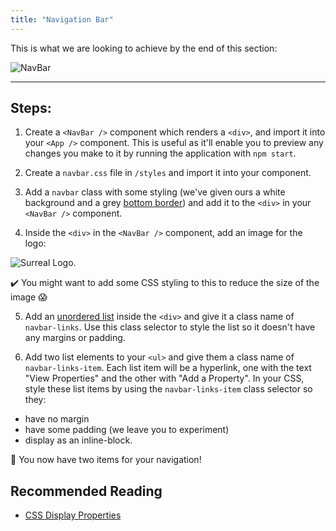 ```yaml
---
title: "Navigation Bar"
---
```


This is what we are looking to achieve by the end of this section:

![NavBar](https://firebasestorage.googleapis.com/v0/b/avocado-on-toast.appspot.com/o/course%2Fsurreal%2Fnav-bar.png?alt=media&token=7409c09b-54a3-4123-81f3-723ec5895bb1)

-------------------------------

## Steps:

1. Create a `<NavBar />` component which renders a `<div>`, and import it into your `<App />` component. This is useful as it'll enable you to preview any changes you make to it by running the application with `npm start`.

2. Create a `navbar.css` file in `/styles` and import it into your component.

3. Add a `navbar` class with some styling (we've given ours a white background and a grey [bottom border](https://www.w3schools.com/cssref/pr_border-bottom.asp)) and add it to the `<div>` in your `<NavBar />` component.

4. Inside the `<div>` in the `<NavBar />` component, add an image for the logo:

![Surreal Logo](https://firebasestorage.googleapis.com/v0/b/avocado-on-toast.appspot.com/o/course%2Fsurreal%2Flogo.png?alt=media&token=105fd3c9-ef71-45a5-bacc-0c33dc25e904). 

✔️ You might want to add some CSS styling to this to reduce the size of the image 😱

5.  Add an [unordered list](https://developer.mozilla.org/en-US/docs/Web/HTML/Element/ul) inside the `<div>` and give it a class name of `navbar-links`. Use this class selector to style the list so it doesn't have any margins or padding. 

6. Add two list elements to your `<ul>` and give them a class name of `navbar-links-item`. Each list item will be a hyperlink, one with the text "View Properties" and the other with "Add a Property". In your CSS, style these list items by using the `navbar-links-item` class selector so they:
  * have no margin 
  * have some padding (we leave you to experiment)
  * display as an inline-block.

👏 You now have two items for your navigation!  

## Recommended Reading

* [CSS Display Properties](https://medium.com/@DaphneWatson/css-display-properties-block-inline-and-inline-block-how-to-tell-the-difference-7d3a1e6e3051)